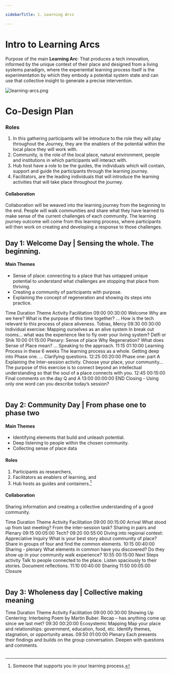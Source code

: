 ```yaml
---

sidebarTitle: 1. Learning Arcs

---
```


# Intro to Learning Arcs
Purpose of the main **Learning Arc**: That produces a tech innovation, informed by the unique context of their place and designed from a living systems paradigm, where the experiential learning process itself is the experimentation by which they embody a potential system state and can use that collective insight to generate a precise intervention.

![learning-arcs.png](/learning-arcs.png)

# Co-Design Plan
### Roles

1. In this gathering participants will be introduce to the role they will play throughout the Journey, they are the enablers of the potential within the local place they will work with. 
2. Community, is the role of the local place, natural environment, people and institutions in which participants will interact with. 
3. Hub host have a role to be the guides, the individuals which will contain, support and guide the participants through the learning journey. 
4. Facilitators, are the leading individuals that will introduce the learning activities that will take place throughout the journey. 

#### Collaboration
Collaboration will be weaved into the learning journey from the beginning to the end. People will walk communities and share what they have learned to make sense of the current challenges of each community. The learning journey outcome will come from this learning process, where participants will then work on creating and developing a response to those challenges. 

## Day 1: Welcome Day | Sensing the whole. The beginning.
#### Main Themes
- Sense of place: connecting to a place that has untapped unique potential to understand what challenges are stopping that place from thriving. 
- Creating a community of participants with purpose.
- Explaining the concept of regeneration and showing its steps into practice. 

<Table>
  <thead>
    <Table.Tr>
      <Table.Th>Time</Table.Th>
      <Table.Th>Duration</Table.Th>
      <Table.Th>Theme</Table.Th>
      <Table.Th>Activity</Table.Th>
      <Table.Th>Facilitation</Table.Th>
    </Table.Tr>
  </thead>
  <tbody>
    <Table.Tr>
      <Table.Td>09:00</Table.Td>
      <Table.Td>00:30:00</Table.Td>
      <Table.Td>Welcome</Table.Td>
      <Table.Td>Why are we here? What is the purpose of this time together? ... How is the tech relevant to this process of place aliveness.</Table.Td>
      <Table.Td>Tobias, Mercy</Table.Td>
    </Table.Tr>
    <Table.Tr>
      <Table.Td>09:30</Table.Td>
      <Table.Td>00:30:00</Table.Td>
      <Table.Td>Individual exercise: Mapping ourselves as an alive system</Table.Td>
      <Table.Td>In break out rooms... what was the experience like to fly over your living system?</Table.Td>
      <Table.Td>Delfi or Shik</Table.Td>
    </Table.Tr>
    <Table.Tr>
      <Table.Td>10:00</Table.Td>
      <Table.Td>01:15:00</Table.Td>
      <Table.Td>Plenary: Sense of place</Table.Td>
      <Table.Td>Why Regeneration? What does Sense of Place mean? ... Speaking to the approach.</Table.Td>
      <Table.Td></Table.Td>
    </Table.Tr>
    <Table.Tr>
      <Table.Td>11:15</Table.Td>
      <Table.Td>01:10:00</Table.Td>
      <Table.Td>Learning Process in these 6 weeks</Table.Td>
      <Table.Td>The learning process as a whole. Getting deep into Phase one. ... Clarifying questions.</Table.Td>
      <Table.Td></Table.Td>
    </Table.Tr>
    <Table.Tr>
      <Table.Td>12:25</Table.Td>
      <Table.Td>00:20:00</Table.Td>
      <Table.Td>Phase one: part A</Table.Td>
      <Table.Td>Explaining the Inter-session activity. Choose your place, your community... The purpose of this exercise is to connect beyond an intellectual understanding so that the soul of a place connects with you.</Table.Td>
      <Table.Td></Table.Td>
    </Table.Tr>
    <Table.Tr>
      <Table.Td>12:45</Table.Td>
      <Table.Td>00:15:00</Table.Td>
      <Table.Td>Final comments on the day</Table.Td>
      <Table.Td>Q and A</Table.Td>
      <Table.Td></Table.Td>
    </Table.Tr>
    <Table.Tr>
      <Table.Td>13:00</Table.Td>
      <Table.Td>00:00:00</Table.Td>
      <Table.Td>END</Table.Td>
      <Table.Td>Closing - Using only one word can you describe today’s session?</Table.Td>
      <Table.Td></Table.Td>
    </Table.Tr>
  </tbody>
</Table>

## Day 2: Community Day | From phase one to phase two

#### Main Themes
- Identifying elements that build and unleash potential. 
- Deep listening to people within the chosen community. 
- Collecting sense of place data

#### Roles
1. Participants as researchers, 
2. Facilitators as enablers of learning, and 
3. Hub hosts as guides and containers.[^1]

#### Collaboration
Sharing information and creating a collective understanding of a good community.

<Table>
  <thead>
    <Table.Tr>
      <Table.Th>Time</Table.Th>
      <Table.Th>Duration</Table.Th>
      <Table.Th>Theme</Table.Th>
      <Table.Th>Activity</Table.Th>
      <Table.Th>Facilitation</Table.Th>
    </Table.Tr>
  </thead>
  <tbody>
    <Table.Tr>
      <Table.Td>09:00</Table.Td>
      <Table.Td>00:15:00</Table.Td>
      <Table.Td>Arrival</Table.Td>
      <Table.Td>What stood up from last meeting? From the inter-session task? Sharing in pairs and Plenary</Table.Td>
      <Table.Td></Table.Td>
    </Table.Tr>
    <Table.Tr>
      <Table.Td>09:15</Table.Td>
      <Table.Td>00:05:00</Table.Td>
      <Table.Td>Tech?</Table.Td>
      <Table.Td></Table.Td>
      <Table.Td></Table.Td>
    </Table.Tr>
    <Table.Tr>
      <Table.Td>09:20</Table.Td>
      <Table.Td>00:55:00</Table.Td>
      <Table.Td>Diving into regional context: Appreciative Inquiry</Table.Td>
      <Table.Td>What is your best story about community of place? Share in groups of four and find the common elements.</Table.Td>
      <Table.Td></Table.Td>
    </Table.Tr>
    <Table.Tr>
      <Table.Td>10:15</Table.Td>
      <Table.Td>00:40:00</Table.Td>
      <Table.Td>Sharing - plenary</Table.Td>
      <Table.Td>What elements in common have you discovered? Do they show up in your community walk experience?</Table.Td>
      <Table.Td></Table.Td>
    </Table.Tr>
    <Table.Tr>
      <Table.Td>10:55</Table.Td>
      <Table.Td>00:15:00</Table.Td>
      <Table.Td>Next Steps activity</Table.Td>
      <Table.Td>Talk to people connected to the place. Listen spaciously to their stories. Document reflections.</Table.Td>
      <Table.Td></Table.Td>
    </Table.Tr>
    <Table.Tr>
      <Table.Td>11:10</Table.Td>
      <Table.Td>00:40:00</Table.Td>
      <Table.Td>Sharing</Table.Td>
      <Table.Td></Table.Td>
      <Table.Td></Table.Td>
    </Table.Tr>
    <Table.Tr>
      <Table.Td>11:50</Table.Td>
      <Table.Td>00:05:00</Table.Td>
      <Table.Td>Closure</Table.Td>
      <Table.Td></Table.Td>
      <Table.Td></Table.Td>
    </Table.Tr>
  </tbody>
</Table>

## Day 3: Wholeness day | Collective making meaning

<Table>
  <thead>
    <Table.Tr>
      <Table.Th>Time</Table.Th>
      <Table.Th>Duration</Table.Th>
      <Table.Th>Theme</Table.Th>
      <Table.Th>Activity</Table.Th>
      <Table.Th>Facilitation</Table.Th>
    </Table.Tr>
  </thead>
  <tbody>
    <Table.Tr>
      <Table.Td>09:00</Table.Td>
      <Table.Td>00:30:00</Table.Td>
      <Table.Td>Showing Up</Table.Td>
      <Table.Td>Centering: Interbeing Poem by Martin Buber. Recap – has anything come up since we last met?</Table.Td>
      <Table.Td></Table.Td>
    </Table.Tr>
    <Table.Tr>
      <Table.Td>09:30</Table.Td>
      <Table.Td>00:20:00</Table.Td>
      <Table.Td>Ecosystemic Mapping</Table.Td>
      <Table.Td>Map your place and relationships: government, education, food, etc. Identify themes, stagnation, or opportunity areas.</Table.Td>
      <Table.Td></Table.Td>
    </Table.Tr>
    <Table.Tr>
      <Table.Td>09:50</Table.Td>
      <Table.Td>01:00:00</Table.Td>
      <Table.Td>Plenary</Table.Td>
      <Table.Td>Each presents their findings and builds on the group conversation. Deepen with questions and comments.</Table.Td>
      <Table.Td></Table.Td>
    </Table.Tr>
  </tbody>
</Table>


[^1]: Someone that supports you in your learning process. 
